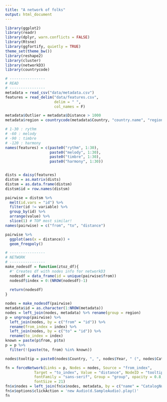 ```yaml
---
title: "A network of folks"
output: html_document
---
```


```r
library(ggplot2)
library(readr)
library(dplyr, warn.conflicts = FALSE)
library(Rtsne)
library(ggfortify, quietly = TRUE)
theme_set(theme_bw())
library(reshape2)
library(cluster)
library(networkD3)
library(countrycode)

# ----------------
# READ
# ----------------
metadata = read_csv("data/metadata.csv")
features = read_delim("data/features.csv", 
                      delim = " ", 
                      col_names = F)

metadata$Outlier = metadata$Distance > 1000
metadata$region = countrycode(metadata$Country, "country.name", "region")

# 1-30 : rythm
# -60 : melody
# -90 : timbre
# -120 : harmony
names(features) = c(paste0("rythm", 1:30), 
                    paste0("melody", 1:30), 
                    paste0("timbre", 1:30), 
                    paste0("harmony", 1:30))


dists = daisy(features)
distsm = as.matrix(dists)
distsm = as.data.frame(distsm)
distsm$id = row.names(distsm)

pairwise = distsm %>% 
  melt(id.vars = "id") %>% 
  filter(id != variable) %>% 
  group_by(id) %>% 
  arrange(value) %>%
  slice(1) # TOP most similar!
names(pairwise) = c("from", "to", "distance")

pairwise %>% 
  ggplot(aes(x = distance)) + 
  geom_freqpoly()

# ----------------
# NETWORK
# ----------------
make_nodesdf = function(ztoz_df){
  #' Creates df with nodes info for networkD3
  nodesdf = data_frame(id = unique(pairwise$from))
  nodesdf$index = 0:(NROW(nodesdf)-1)
  
  return(nodesdf)
}

nodes = make_nodesdf(pairwise)
metadata$id = as.character(1:NROW(metadata))
nodes = left_join(nodes, metadata) %>% rename(group = region)
p = ungroup(pairwise) %>% 
  left_join(nodes, by = c("from" = "id")) %>% 
  rename(from_index = index) %>% 
  left_join(nodes, by = c("to" = "id")) %>% 
  rename(to_index = index)
known = paste(p$from, p$to)
p = p %>% 
  filter(!(paste(to, from) %in% known))

nodes$tooltip = paste0(nodes$Country, ", ", nodes$Year, " (", nodes$CatalogNumber, ")")
```

```r
fn = forceNetwork(Links = p, Nodes = nodes, Source = "from_index",
             Target = "to_index", Value = "distance", NodeID = "tooltip", 
             fontFamily = "sans-serif", Group = "group", opacity = 0.8, zoom = TRUE, linkColour = "lightgrey", 
             fontSize = 21)
fn$x$nodes = left_join(fn$x$nodes, metadata, by = c("name" = "CatalogNumber"))
fn$x$options$clickAction = 'new Audio(d.SampleAudio).play()'
fn

```

